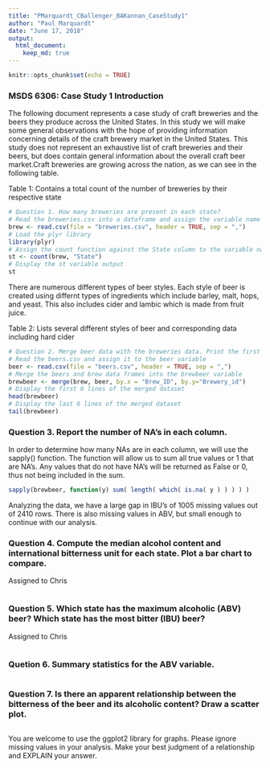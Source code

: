 ```yaml
---
title: "PMarquardt_CBallenger_BAKannan_CaseStudy1"
author: "Paul Marquardt"
date: "June 17, 2018"
output: 
  html_document:
    keep_md: true
---
```


```r
knitr::opts_chunk$set(echo = TRUE)
```

### MSDS 6306: Case Study 1 Introduction
The following document represents a case study of craft breweries and the beers they produce across the United States. In this study we will make some general observations with the hope of providing information concerning details of the craft brewery market in the United States. This study does not represent an exhaustive list of craft breweries and their beers, but does contain general information about the overall craft beer market.Craft breweries are growing across the nation, as we can see in the following table.

Table 1: Contains a total count of the number of breweries by their respective state
```r
# Question 1. How many breweries are present in each state?
# Read the breweries.csv into a dataframe and assign the variable name brew
brew <- read.csv(file = "breweries.csv", header = TRUE, sep = ",")
# Load the plyr library
library(plyr)
# Assign the count function against the State column to the variable name st
st <- count(brew, "State")
# Display the st variable output
st
```

There are numerous different types of beer styles. Each style of beer is created using differnt types of ingredients which include barley, malt, hops, and yeast. This also includes cider and lambic which is made from fruit juice. 

Table 2: Lists several different styles of beer and corresponding data including hard cider
```r
# Question 2. Merge beer data with the breweries data. Print the first 6 observations and the last six observations to check the merged file. 
# Read the beers.csv and assign it to the beer variable
beer <- read.csv(file = "beers.csv", header = TRUE, sep = ",")
# Merge the beers and brew data frames into the brewbeer variable
brewbeer <- merge(brew, beer, by.x = "Brew_ID", by.y="Brewery_id")
# Display the first 6 lines of the merged dataset
head(brewbeer)
# Display the last 6 lines of the merged dataset
tail(brewbeer)
``` 
### Question 3. Report the number of NA's in each column. 
In order to determine how many NAs are in each column, we will use the sapply() function.  The function will allow us to sum all true values or 1 that are NA's.  Any values that do not have NA's will be returned as False or 0, thus not being included in the sum.
```r
sapply(brewbeer, function(y) sum( length( which( is.na( y ) ) ) ) )
``` 
Analyzing the data, we have a large gap in IBU's of 1005 missing values out of 2410 rows.  There is also missing values in ABV, but small enough to continue with our analysis.

### Question 4. Compute the median alcohol content and international bitterness unit for each state. Plot a bar chart to compare. 
Assigned to Chris
```r

``` 
### Question 5. Which state has the maximum alcoholic (ABV) beer? Which state has the most bitter (IBU) beer? 
Assigned to Chris
```r

``` 
### Quetion 6. Summary statistics for the ABV variable. 
```r

``` 
### Question 7. Is there an apparent relationship between the bitterness of the beer and its alcoholic content? Draw a scatter plot. 
```r

``` 
You are welcome to use the ggplot2 library for graphs. Please ignore missing values in your analysis. Make your best judgment of a relationship and EXPLAIN your answer. 
 